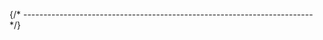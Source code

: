 

{/* ------------------------------------------------------------------------ */}

<AutomaticInstallQuickTest
  descriptiveName="{{longXpackName}}"
  permalinkName="{% if packageConfig.permalinkName %}{{packageConfig.permalinkName}}{% else %}{{packageName}}{% endif %}"
  programName="{{packageWebsiteConfig.programName}}"
  branding="{{packageWebsiteConfig.branding}}"
/>
